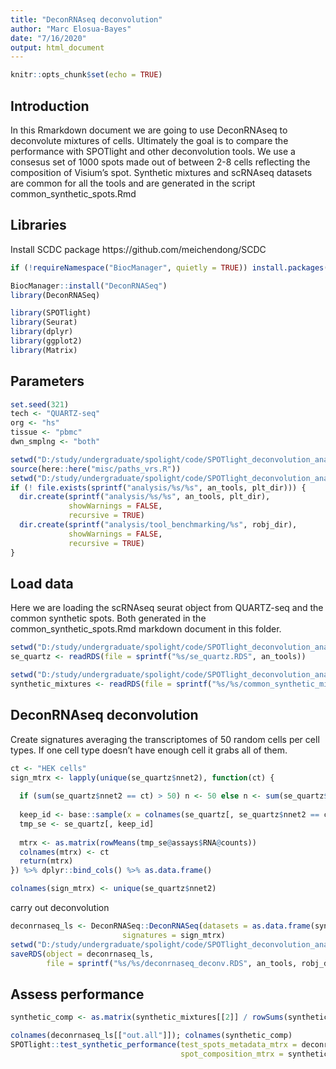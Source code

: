---
title: "DeconRNAseq deconvolution"
author: "Marc Elosua-Bayes"
date: "7/16/2020"
output: html_document
---

```{r setup, include=FALSE}
knitr::opts_chunk$set(echo = TRUE)
```

## Introduction
In this Rmarkdown document we are going to use DeconRNAseq to deconvolute mixtures of cells. Ultimately the goal is to compare the performance with SPOTlight and other deconvolution tools. We use a consesus set of 1000 spots made out of between 2-8 cells reflecting the composition of Visium's spot. Synthetic mixtures and scRNAseq datasets are common for all the tools and are generated in the script common_synthetic_spots.Rmd

## Libraries
Install SCDC package
https://github.com/meichendong/SCDC
```{r}
if (!requireNamespace("BiocManager", quietly = TRUE)) install.packages("BiocManager")

BiocManager::install("DeconRNASeq")
library(DeconRNASeq)
```

```{r}
library(SPOTlight)
library(Seurat)
library(dplyr)
library(ggplot2)
library(Matrix)
```

## Parameters
```{r}
set.seed(321)
tech <- "QUARTZ-seq"
org <- "hs"
tissue <- "pbmc"
dwn_smplng <- "both"

setwd("D:/study/undergraduate/spolight/code/SPOTlight_deconvolution_analysis-master")
source(here::here("misc/paths_vrs.R"))
setwd("D:/study/undergraduate/spolight/code/SPOTlight_deconvolution_analysis-master")
if (! file.exists(sprintf("analysis/%s/%s", an_tools, plt_dir))) {
  dir.create(sprintf("analysis/%s/%s", an_tools, plt_dir),
             showWarnings = FALSE,
             recursive = TRUE)
  dir.create(sprintf("analysis/tool_benchmarking/%s", robj_dir),
             showWarnings = FALSE,
             recursive = TRUE)
}
```

## Load data
Here we are loading the scRNAseq seurat object from QUARTZ-seq and the common synthetic spots. Both generated in the common_synthetic_spots.Rmd markdown document in this folder.
```{r}
setwd("D:/study/undergraduate/spolight/code/SPOTlight_deconvolution_analysis-master")
se_quartz <- readRDS(file = sprintf("%s/se_quartz.RDS", an_tools))

setwd("D:/study/undergraduate/spolight/code/SPOTlight_deconvolution_analysis-master")
synthetic_mixtures <- readRDS(file = sprintf("%s/%s/common_synthetic_mixtures.RDS", an_tools, robj_dir))
```

## DeconRNAseq deconvolution
Create signatures averaging the transcriptomes of 50 random cells per cell types. If one cell type doesn't have enough cell it grabs all of them.
```{r}
ct <- "HEK cells"
sign_mtrx <- lapply(unique(se_quartz$nnet2), function(ct) {
  
  if (sum(se_quartz$nnet2 == ct) > 50) n <- 50 else n <- sum(se_quartz$nnet2 == ct)
  
  keep_id <- base::sample(x = colnames(se_quartz[, se_quartz$nnet2 == ct]), size = n)
  tmp_se <- se_quartz[, keep_id]
  
  mtrx <- as.matrix(rowMeans(tmp_se@assays$RNA@counts))
  colnames(mtrx) <- ct
  return(mtrx)
}) %>% dplyr::bind_cols() %>% as.data.frame()

colnames(sign_mtrx) <- unique(se_quartz$nnet2)
```

carry out deconvolution
```{r}
deconrnaseq_ls <- DeconRNASeq::DeconRNASeq(datasets = as.data.frame(synthetic_mixtures[[1]]),
                         signatures = sign_mtrx)
setwd("D:/study/undergraduate/spolight/code/SPOTlight_deconvolution_analysis-master")
saveRDS(object = deconrnaseq_ls,
        file = sprintf("%s/%s/deconrnaseq_deconv.RDS", an_tools, robj_dir))
```

## Assess performance
```{r}
synthetic_comp <- as.matrix(synthetic_mixtures[[2]] / rowSums(synthetic_mixtures[[2]]))

colnames(deconrnaseq_ls[["out.all"]]); colnames(synthetic_comp)
SPOTlight::test_synthetic_performance(test_spots_metadata_mtrx = deconrnaseq_ls[["out.all"]],
                                      spot_composition_mtrx = synthetic_comp)

```

